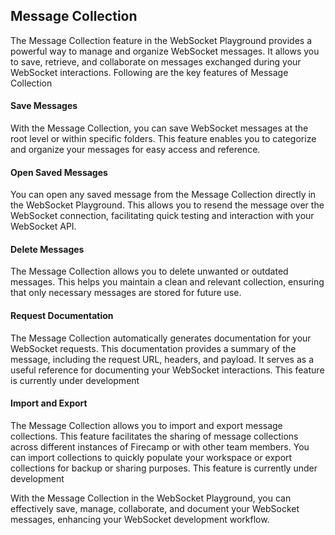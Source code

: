 
## Message Collection
The Message Collection feature in the WebSocket Playground provides a powerful way to manage and organize WebSocket messages. It allows you to save, retrieve, and collaborate on messages exchanged during your WebSocket interactions.
Following are the key features of Message Collection

#### Save Messages
With the Message Collection, you can save WebSocket messages at the root level or within specific folders. This feature enables you to categorize and organize your messages for easy access and reference.

#### Open Saved Messages
You can open any saved message from the Message Collection directly in the WebSocket Playground. This allows you to resend the message over the WebSocket connection, facilitating quick testing and interaction with your WebSocket API.

#### Delete Messages
The Message Collection allows you to delete unwanted or outdated messages. This helps you maintain a clean and relevant collection, ensuring that only necessary messages are stored for future use.

#### Request Documentation
The Message Collection automatically generates documentation for your WebSocket requests. This documentation provides a summary of the message, including the request URL, headers, and payload. It serves as a useful reference for documenting your WebSocket interactions.
<Callout type="info">
    This feature is currently under development
</Callout>
#### Import and Export
The Message Collection allows you to import and export message collections. This feature facilitates the sharing of message collections across different instances of Firecamp or with other team members. You can import collections to quickly populate your workspace or export collections for backup or sharing purposes.
<Callout type="info">
    This feature is currently under development
</Callout>

With the Message Collection in the WebSocket Playground, you can effectively save, manage, collaborate, and document your WebSocket messages, enhancing your WebSocket development workflow.